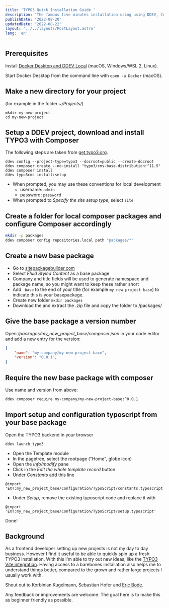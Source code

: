 ```yaml
---
title: 'TYPO3 Quick Installation Guide '
description: 'The famous five minutes installation using using DDEV, Composer and Sitepackagebuilder.'
publishDate: '2022-08-20'
updatedDate: '2022-08-22'
layout: '../../layouts/PostLayout.astro'
lang: 'en'
---
```



## Prerequisites

Install [Docker Desktop and DDEV Local](https://ddev.readthedocs.io/en/stable/users/install/) (macOS, Windows/WSL 2, Linux).

Start Docker Desktop from the command line with `open -a Docker` (macOS).


## Make a new directory for your project 
(for example in the folder *~/Projects/*)  

```shell
mkdir my-new-project
cd my-new-project
```

## Setup a DDEV project, download and install TYPO3 with Composer

The following steps are taken from [get.typo3.org](https://get.typo3.org/).

```shell
ddev config --project-type=typo3 --docroot=public --create-docroot
ddev composer create --no-install "typo3/cms-base-distribution:^11.5"
ddev composer install
ddev typo3cms install:setup
```
- When prompted, you may use these conventions for local development  
  - username: `admin`  
  - password: `password`  
- When prompted to *Specify the site setup type*, select `site`  

## Create a folder for local composer packages and configure Composer accordingly

```bash
mkdir -p packages 
ddev composer config repositories.local path "packages/*"
```
## Create a new base package

- Go to [sitepackagebuilder.com](https://www.sitepackagebuilder.com/new/)
- Select *Fluid Styled Content* as a base package  
- Company and title fields will be used to generate namespace and package name, so you might want to keep these rather short  
- Add ` base` to the end of your title (for example `my new project base`) to indicate this is your basepackage.  
- Create new folder `mkdir packages`  
- Download the and extract the .zip file and copy the folder to /packages/  
  
## Give the base package a version number

Open */packages/my_new_project_base/composer.json* in your code editor and add a new entry for the version:
 
```json
{
	"name": "my-company/my-new-project-base",
	"version": "0.0.1",
}
```

## Require the new base package with composer

Use name and version from above:
 
```bash
ddev composer require my-company/my-new-project-base:^0.0.1
```

## Import setup and configuration typoscript from your base package  

Open the TYPO3 backend in your browser  

```shell
ddev launch typo3
```

- Open the Template module  
- In the pagetree, select the rootpage ("Home", globe icon)  
- Open the *Info/modify* pane  
- Click in the *Edit the whole template record* button  
- Under *Constants* add this line  
  
```typoscript
@import 'EXT:my_new_project_base/Configuration/TypoScript/constants.typoscript'
```

- Under *Setup*, remove the existing typoscript code and replace it with  

```typoscript
@import 'EXT:my_new_project_base/Configuration/TypoScript/setup.typoscript'
```

Done!



## Background

As a frontend developer setting up new projects is not my day to day business. However I find it useful to be able to quickly spin up a fresh TYPO3 installation. With this I'm able to try out new ideas, like the [TYPO3 Vite integration](/blog/typo3-vite/). Having access to a barebones installation also helps me to understand things better, compared to the grown and rather large projects I usually work with.

Shout out to Korbinian Kugelmann, Sebastian Hofer and [Eric Bode](https://twitter.com/ErHaWeb/status/1561668711383240704).

<Feedback>
	Any feedback or improvements are welcome. The goal here is to make this as beginner friendly as possible.
</Feedback>